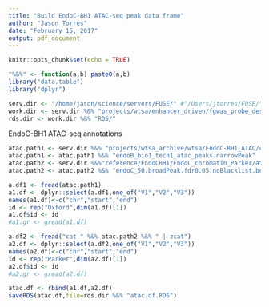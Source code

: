 ```yaml
---
title: "Build EndoC-BH1 ATAC-seq peak data frame"
author: "Jason Torres"
date: "February 15, 2017"
output: pdf_document
---
```


```r
knitr::opts_chunk$set(echo = TRUE)
```


```r
"%&%" <- function(a,b) paste0(a,b) 
library("data.table")
library("dplyr")

serv.dir <- "/home/jason/science/servers/FUSE/" #"/Users/jtorres/FUSE/"
work.dir <- serv.dir %&% "projects/wtsa/enhancer_driven/fgwas_probe_design/first_round/"
rds.dir <- work.dir %&% "RDS/"


```


EndoC-BH1 ATAC-seq annotations

```r

atac.path1 <- serv.dir %&% "projects/wtsa_archive/wtsa/EndoC-BH1_ATAC/call_peaks/mac2_all_reads/"
atac.path1 <- atac.path1 %&% "endoB_bio1_tech1_atac_peaks.narrowPeak"
atac.path2 <- serv.dir %&%"reference/EndoCBH1/EndoC_chromatin_Parker/atacSeq/"
atac.path2 <- atac.path2 %&% "endoC_50.broadPeak.fdr0.05.noBlacklist.bed.gz"

a.df1 <- fread(atac.path1)
a1.df <- dplyr::select(a.df1,one_of("V1","V2","V3"))
names(a1.df)<-c("chr","start","end")
id <- rep("Oxford",dim(a1.df)[1])
a1.df$id <- id
#a1.gr <- gread(a1.df)

a.df2 <- fread("cat " %&% atac.path2 %&% " | zcat")
a2.df <- dplyr::select(a.df2,one_of("V1","V2","V3"))
names(a2.df)<-c("chr","start","end")
id <- rep("Parker",dim(a2.df)[1])
a2.df$id <- id
#a2.gr <- gread(a2.df)

atac.df <- rbind(a1.df,a2.df)
saveRDS(atac.df,file=rds.dir %&% "atac.df.RDS")

```


